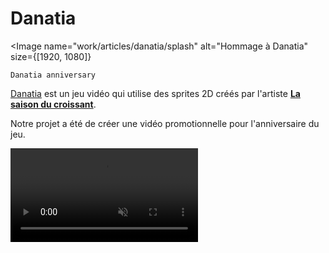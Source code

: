 
# Danatia

<Image
    name="work/articles/danatia/splash"
    alt="Hommage à Danatia"
    size={[1920, 1080]}
>
    Danatia anniversary
</Image>

[Danatia](https://cavalcadeur.itch.io/danatia) est un jeu vidéo qui utilise des
sprites 2D créés par l'artiste [**La saison du croissant**](https://cavalcadeur.itch.io/).

Notre projet a été de créer une vidéo promotionnelle pour l'anniversaire du jeu.

<video src={Final} controls muted />

Le projet a été réalisé en **Blender** pour la partie 3D, et **Krita** pour les textures.

<ImageCompare
    size={[667, 551]}
    images={["closeup-1", "closeup-2"]}
    path="work/articles/danatia"
/>

<video src={MakingOf} controls muted autoPlay loop />
